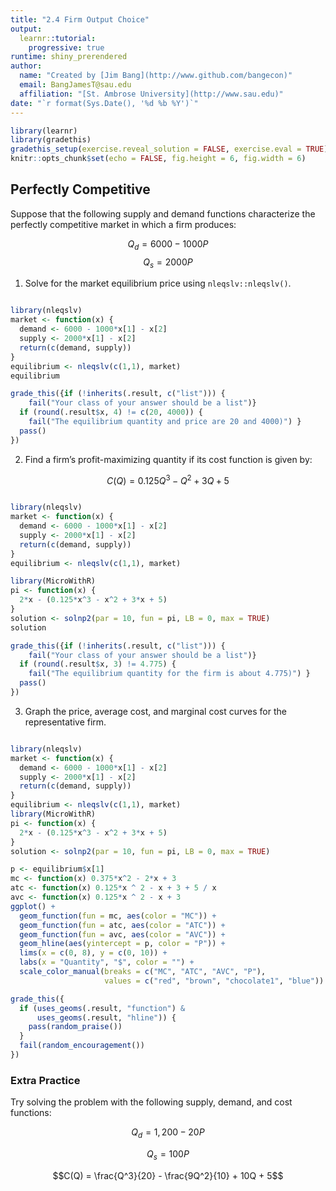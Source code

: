 ```yaml
---
title: "2.4 Firm Output Choice"
output: 
  learnr::tutorial: 
    progressive: true
runtime: shiny_prerendered
author: 
  name: "Created by [Jim Bang](http://www.github.com/bangecon)"
  email: BangJamesT@sau.edu
  affiliation: "[St. Ambrose University](http://www.sau.edu)"
date: "`r format(Sys.Date(), '%d %b %Y')`"
---
```


<style type="text/css">
#doc-metadata {
  margin-bottom: 10px;
  font-size: 0.8em;
}
</style>

```r
library(learnr)
library(gradethis)
gradethis_setup(exercise.reveal_solution = FALSE, exercise.eval = TRUE)
knitr::opts_chunk$set(echo = FALSE, fig.height = 6, fig.width = 6)
```

## Perfectly Competitive 

Suppose that the following supply and demand functions characterize the perfectly competitive market in which a firm produces: 

$$Q_d = 6000 - 1000P$$
$$Q_s = 2000P$$

1. Solve for the market equilibrium price using `nleqslv::nleqslv()`. 

```r

```

```r
library(nleqslv)
market <- function(x) {
  demand <- 6000 - 1000*x[1] - x[2]
  supply <- 2000*x[1] - x[2]
  return(c(demand, supply))
}
equilibrium <- nleqslv(c(1,1), market)
equilibrium
```


```r
grade_this({if (!inherits(.result, c("list"))) {
    fail("Your class of your answer should be a list")}
  if (round(.result$x, 4) != c(20, 4000)) { 
    fail("The equilibrium quantity and price are 20 and 4000)") }
  pass()
})
```

2. Find a firm's profit-maximizing quantity if its cost function is given by: 

$$C(Q) = 0.125Q^3 - Q^2 + 3Q + 5$$

```r

```

```r
library(nleqslv)
market <- function(x) {
  demand <- 6000 - 1000*x[1] - x[2]
  supply <- 2000*x[1] - x[2]
  return(c(demand, supply))
}
equilibrium <- nleqslv(c(1,1), market)
```

```r
library(MicroWithR)
pi <- function(x) {
  2*x - (0.125*x^3 - x^2 + 3*x + 5) 
}
solution <- solnp2(par = 10, fun = pi, LB = 0, max = TRUE)
solution
```

```r
grade_this({if (!inherits(.result, c("list"))) {
    fail("Your class of your answer should be a list")}
  if (round(.result$x, 3) != 4.775) { 
    fail("The equilibrium quantity for the firm is about 4.775)") }
  pass()
})
```

3. Graph the price, average cost, and marginal cost curves for the representative firm. 

```r

```

```r
library(nleqslv)
market <- function(x) {
  demand <- 6000 - 1000*x[1] - x[2]
  supply <- 2000*x[1] - x[2]
  return(c(demand, supply))
}
equilibrium <- nleqslv(c(1,1), market)
library(MicroWithR)
pi <- function(x) {
  2*x - (0.125*x^3 - x^2 + 3*x + 5) 
}
solution <- solnp2(par = 10, fun = pi, LB = 0, max = TRUE)
```

```r
p <- equilibrium$x[1]
mc <- function(x) 0.375*x^2 - 2*x + 3
atc <- function(x) 0.125*x ^ 2 - x + 3 + 5 / x 
avc <- function(x) 0.125*x ^ 2 - x + 3
ggplot() + 
  geom_function(fun = mc, aes(color = "MC")) + 
  geom_function(fun = atc, aes(color = "ATC")) + 
  geom_function(fun = avc, aes(color = "AVC")) + 
  geom_hline(aes(yintercept = p, color = "P")) + 
  lims(x = c(0, 8), y = c(0, 10)) + 
  labs(x = "Quantity", "$", color = "") + 
  scale_color_manual(breaks = c("MC", "ATC", "AVC", "P"), 
                     values = c("red", "brown", "chocolate1", "blue"))
```

```r
grade_this({
  if (uses_geoms(.result, "function") & 
      uses_geoms(.result, "hline")) {
    pass(random_praise())
  }
  fail(random_encouragement())
})
```

### Extra Practice

Try solving the problem with the following supply, demand, and cost functions: 

$$Q_d = 1,200 - 20P$$

$$Q_s = 100P$$

$$C(Q) = \frac{Q^3}{20} - \frac{9Q^2}{10} + 10Q + 5$$
